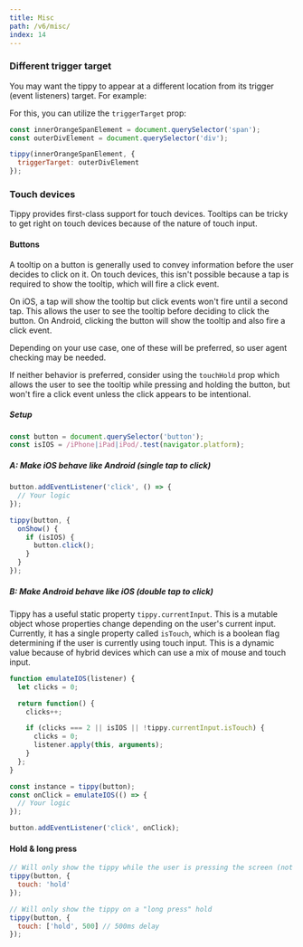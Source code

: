 ```yaml
---
title: Misc
path: /v6/misc/
index: 14
---
```



### Different trigger target

You may want the tippy to appear at a different location from its trigger (event
listeners) target. For example:

<Demo>
  <TriggerTarget />
</Demo>

For this, you can utilize the `triggerTarget` prop:

```js
const innerOrangeSpanElement = document.querySelector('span');
const outerDivElement = document.querySelector('div');

tippy(innerOrangeSpanElement, {
  triggerTarget: outerDivElement
});
```

### Touch devices

Tippy provides first-class support for touch devices. Tooltips can be tricky to
get right on touch devices because of the nature of touch input.

#### Buttons

A tooltip on a button is generally used to convey information before the user
decides to click on it. On touch devices, this isn't possible because a tap is
required to show the tooltip, which will fire a click event.

On iOS, a tap will show the tooltip but click events won't fire until a second
tap. This allows the user to see the tooltip before deciding to click the
button. On Android, clicking the button will show the tooltip and also fire a
click event.

Depending on your use case, one of these will be preferred, so user agent
checking may be needed.

If neither behavior is preferred, consider using the `touchHold` prop which
allows the user to see the tooltip while pressing and holding the button, but
won't fire a click event unless the click appears to be intentional.

##### Setup

```js
const button = document.querySelector('button');
const isIOS = /iPhone|iPad|iPod/.test(navigator.platform);
```

##### A: Make iOS behave like Android (single tap to click)

```js
button.addEventListener('click', () => {
  // Your logic
});

tippy(button, {
  onShow() {
    if (isIOS) {
      button.click();
    }
  }
});
```

##### B: Make Android behave like iOS (double tap to click)

Tippy has a useful static property `tippy.currentInput`. This is a mutable
object whose properties change depending on the user's current input. Currently,
it has a single property called `isTouch`, which is a boolean flag determining
if the user is currently using touch input. This is a dynamic value because of
hybrid devices which can use a mix of mouse and touch input.

```js
function emulateIOS(listener) {
  let clicks = 0;

  return function() {
    clicks++;

    if (clicks === 2 || isIOS || !tippy.currentInput.isTouch) {
      clicks = 0;
      listener.apply(this, arguments);
    }
  };
}

const instance = tippy(button);
const onClick = emulateIOS(() => {
  // Your logic
});

button.addEventListener('click', onClick);
```

#### Hold & long press

```js
// Will only show the tippy while the user is pressing the screen (not a tap)
tippy(button, {
  touch: 'hold'
});

// Will only show the tippy on a "long press" hold
tippy(button, {
  touch: ['hold', 500] // 500ms delay
});
```
